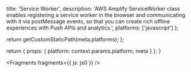 
  title: 'Service Worker',
  description:
    'AWS Amplify ServiceWorker class enables registering a service worker in the browser and communicating with it via postMessage events, so that you can create rich offline experiences with Push APIs and analytics.',
  platforms: ['javascript']
};

  return getCustomStaticPath(meta.platforms);
};

  return {
    props: {
      platform: context.params.platform,
      meta
    }
  };
}


<Fragments fragments={{ js: js0 }} />
